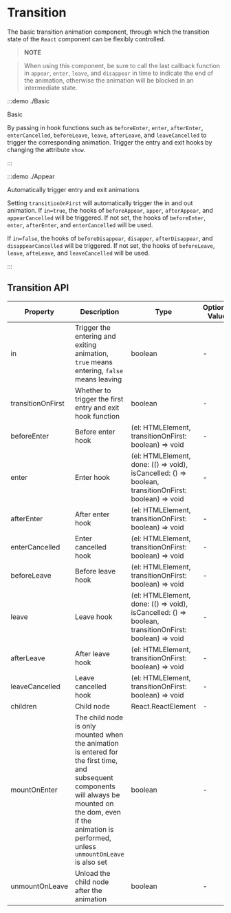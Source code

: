 # Transition

The basic transition animation component, through which the transition state of the `React` component can be flexibly controlled.

> **NOTE**

> When using this component, be sure to call the last callback function in `appear`, `enter`, `leave`, and `disappear` in time to indicate the end of the animation, otherwise the animation will be blocked in an intermediate state.

:::demo ./Basic

Basic

By passing in hook functions such as `beforeEnter`, `enter`, `afterEnter`, `enterCancelled`, `beforeLeave`, `leave`, `afterLeave`, and `leaveCancelled` to trigger the corresponding animation. Trigger the entry and exit hooks by changing the attribute `show`.

:::

:::demo ./Appear

Automatically trigger entry and exit animations

Setting `transitionOnFirst` will automatically trigger the in and out animation. If `in=true`, the hooks of `beforeAppear`, `apper`, `afterAppear`, and `appearCancelled` will be triggered. If not set, the hooks of `beforeEnter`, `enter`, `afterEnter`, and `enterCancelled` will be used.

If `in=false`, the hooks of `beforeDisappear`, `disapper`, `afterDisappear`, and `disappearCancelled` will be triggered. If not set, the hooks of `beforeLeave`, `leave`, `afteLeave`, and `leaveCancelled` will be used.

:::

## Transition API

| Property | Description | Type | Optional Value | Default | Require |
| --- | --- | --- | --- | --- | --- |
| in | Trigger the entering and exiting animation, `true` means entering, `false` means leaving | boolean | - | — | true |
| transitionOnFirst | Whether to trigger the first entry and exit hook function | boolean | - | false | false |
| beforeEnter | Before enter hook | (el: HTMLElement, transitionOnFirst: boolean) => void | - | — |
| enter | Enter hook | (el: HTMLElement, done: (() => void), isCancelled: () => boolean, transitionOnFirst: boolean) => void | - | — | false |
| afterEnter | After enter hook | (el: HTMLElement, transitionOnFirst: boolean) => void | - | — | false |
| enterCancelled | Enter cancelled hook | (el: HTMLElement, transitionOnFirst: boolean) => void | - | — | false |
| beforeLeave | Before leave hook | (el: HTMLElement, transitionOnFirst: boolean) => void | - | — | false |
| leave | Leave hook | (el: HTMLElement, done: (() => void), isCancelled: () => boolean, transitionOnFirst: boolean) => void | - | — | false |
| afterLeave | After leave hook | (el: HTMLElement, transitionOnFirst: boolean) => void | - | — | false |
| leaveCancelled | Leave cancelled hook | (el: HTMLElement, transitionOnFirst: boolean) => void | - | — | false |
| children | Child node | React.ReactElement | - | — | true |
| mountOnEnter | The child node is only mounted when the animation is entered for the first time, and subsequent components will always be mounted on the dom, even if the animation is performed, unless `unmountOnLeave` is also set | boolean | - | false | false |
| unmountOnLeave | Unload the child node after the animation | boolean | - | false | false |
